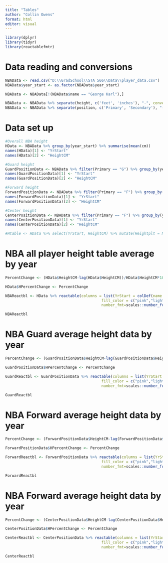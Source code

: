 ```yaml
---
title: "Tables"
author: "Collin Owens"
format: html
editor: visual
---
```


```r
library(dplyr)
library(tidyr)
library(reactablefmtr)
```

# Data reading and conversions
```r
NBAData <- read.csv("D:\\GradSchool\\STA 566\\Data\\player_data.csv")
NBAData$year_start <- as.factor(NBAData$year_start)

NBAData <- NBAData[!(NBAData$name == "George Karl"),]

NBAData <- NBAData %>% separate(height, c('feet', 'inches'), "-", convert = TRUE) %>% mutate(cm = (12*feet + inches)*2.54)
NBAData <- NBAData %>% separate(position, c('Primary', 'Secondary'), "-", convert = TRUE)


```
# Data set up
```r
#Overall NBA height
HData <- NBAData %>% group_by(year_start) %>% summarise(mean(cm))
names(HData)[1] <- "YrStart"
names(HData)[2] <- "HeightCM"

#Guard height
GuardPositionData <- NBAData %>% filter(Primary == "G") %>% group_by(year_start) %>% summarise(mean(cm))
names(GuardPositionData)[1] <- "YrStart"
names(GuardPositionData)[2] <- "HeightCM"

#Forward height
ForwardPositionData <- NBAData %>% filter(Primary == "F") %>% group_by(year_start) %>% summarise(mean(cm))
names(ForwardPositionData)[1] <- "YrStart"
names(ForwardPositionData)[2] <- "HeightCM"

#Center height
CenterPositionData <- NBAData %>% filter(Primary == "F") %>% group_by(year_start) %>% summarise(mean(cm))
names(CenterPositionData)[1] <- "YrStart"
names(CenterPositionData)[2] <- "HeightCM"

#Htable <- HData %>% select(YrStart, HeightCM) %>% mutate(Heightplt = NA) %>% as.data.frame()


```

# NBA all player height table average by year

```r
PercentChange <- (HData$HeightCM-lag(HData$HeightCM))/HData$HeightCM*100

HData$HPercentChange <- PercentChange

NBAReactbl <- HData %>% reactable(columns = list(YrStart = colDef(name = "Draft class year"), HeightCM = colDef(name = "Average NBA height in CM", format = colFormat(digits = 1)), HPercentChange = colDef(name = "Height percent change", format = colFormat(digits = 1),cell = data_bars(., 
                                           fill_color = c("pink","lightgreen"),
                                           number_fmt=scales::number_format(accuracy=.1)))))

NBAReactbl
```

# NBA Guard average height data by year
```r
PercentChange <- (GuardPositionData$HeightCM-lag(GuardPositionData$HeightCM))/GuardPositionData$HeightCM*100

GuardPositionData$HPercentChange <- PercentChange

GuardReactbl <- GuardPositionData %>% reactable(columns = list(YrStart = colDef(name = "Draft class year"), HeightCM = colDef(name = "Average Guard height in CM", format = colFormat(digits = 1)), HPercentChange = colDef(name = "Height percent change", format = colFormat(digits = 1),cell = data_bars(., 
                                           fill_color = c("pink","lightgreen"),
                                           number_fmt=scales::number_format(accuracy=.1)))))

GuardReactbl
```


# NBA Forward average height data by year
```r
PercentChange <- (ForwardPositionData$HeightCM-lag(ForwardPositionData$HeightCM))/ForwardPositionData$HeightCM*100

ForwardPositionData$HPercentChange <- PercentChange

ForwardReactbl <- ForwardPositionData %>% reactable(columns = list(YrStart = colDef(name = "Draft class year"), HeightCM = colDef(name = "Average Forward height in CM", format = colFormat(digits = 1)), HPercentChange = colDef(name = "Height percent change", format = colFormat(digits = 1),cell = data_bars(., 
                                           fill_color = c("pink","lightgreen"),
                                           number_fmt=scales::number_format(accuracy=.1)))))

ForwardReactbl
```

# NBA Forward average height data by year
```r
PercentChange <- (CenterPositionData$HeightCM-lag(CenterPositionData$HeightCM))/CenterPositionData$HeightCM*100

CenterPositionData$HPercentChange <- PercentChange

CenterReactbl <- CenterPositionData %>% reactable(columns = list(YrStart = colDef(name = "Draft class year"), HeightCM = colDef(name = "Average Center height in CM", format = colFormat(digits = 1)), HPercentChange = colDef(name = "Height percent change", format = colFormat(digits = 1),cell = data_bars(., 
                                           fill_color = c("pink","lightgreen"),
                                           number_fmt=scales::number_format(accuracy=.1)))))

CenterReactbl
```

